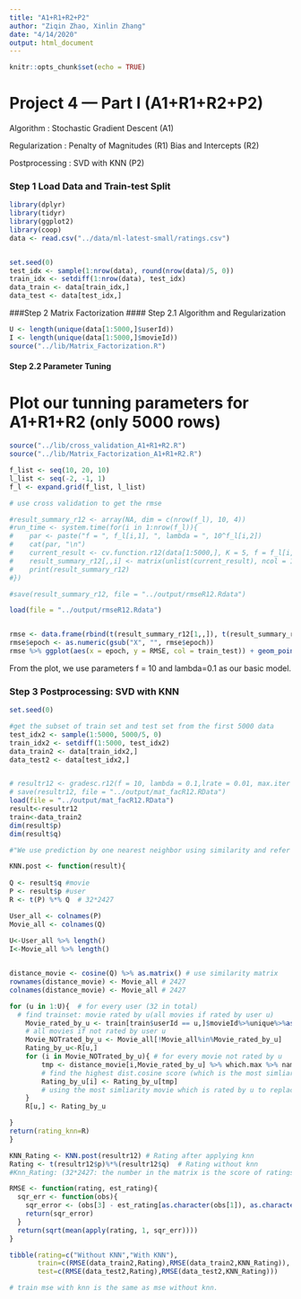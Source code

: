 ```yaml
---
title: "A1+R1+R2+P2"
author: "Ziqin Zhao, Xinlin Zhang"
date: "4/14/2020"
output: html_document
---
```


```r
knitr::opts_chunk$set(echo = TRUE)
```
# Project 4 --- Part I (A1+R1+R2+P2)

Algorithm : Stochastic Gradient Descent (A1)

Regularization : Penalty of Magnitudes (R1) Bias and Intercepts (R2) 

Postprocessing : SVD with KNN (P2)

### Step 1 Load Data and Train-test Split
```r
library(dplyr)
library(tidyr)
library(ggplot2)
library(coop)
data <- read.csv("../data/ml-latest-small/ratings.csv")


set.seed(0)
test_idx <- sample(1:nrow(data), round(nrow(data)/5, 0))
train_idx <- setdiff(1:nrow(data), test_idx)
data_train <- data[train_idx,]
data_test <- data[test_idx,]
```

###Step 2 Matrix Factorization
#### Step 2.1 Algorithm and Regularization
```r
U <- length(unique(data[1:5000,]$userId))
I <- length(unique(data[1:5000,]$movieId))
source("../lib/Matrix_Factorization.R")  
```

#### Step 2.2 Parameter Tuning

# Plot our tunning parameters for A1+R1+R2 (only 5000 rows)
```r
source("../lib/cross_validation_A1+R1+R2.R")  
source("../lib/Matrix_Factorization_A1+R1+R2.R")

f_list <- seq(10, 20, 10)
l_list <- seq(-2, -1, 1)
f_l <- expand.grid(f_list, l_list)

# use cross validation to get the rmse

#result_summary_r12 <- array(NA, dim = c(nrow(f_l), 10, 4)) 
#run_time <- system.time(for(i in 1:nrow(f_l)){
#    par <- paste("f = ", f_l[i,1], ", lambda = ", 10^f_l[i,2])
#    cat(par, "\n")
#    current_result <- cv.function.r12(data[1:5000,], K = 5, f = f_l[i,1], lambda = 10^f_l[i,2])
#    result_summary_r12[,,i] <- matrix(unlist(current_result), ncol = 10, byrow = T) 
#    print(result_summary_r12)
#})

#save(result_summary_r12, file = "../output/rmseR12.Rdata")
```

```r
load(file = "../output/rmseR12.Rdata") 


rmse <- data.frame(rbind(t(result_summary_r12[1,,]), t(result_summary_r12[2,,])), train_test = rep(c("Train", "Test"), each = 4), par = rep(paste("f = ", f_l[,1], ", lambda = ", 10^f_l[,2]), times = 2)) %>% gather("epoch", "RMSE", -train_test, -par)
rmse$epoch <- as.numeric(gsub("X", "", rmse$epoch))
rmse %>% ggplot(aes(x = epoch, y = RMSE, col = train_test)) + geom_point() + facet_grid(~par)
```
From the plot, we use parameters f = 10 and lambda=0.1 as our basic model.

### Step 3 Postprocessing: SVD with KNN

```r
set.seed(0)

#get the subset of train set and test set from the first 5000 data
test_idx2 <- sample(1:5000, 5000/5, 0)
train_idx2 <- setdiff(1:5000, test_idx2)
data_train2 <- data[train_idx2,]
data_test2 <- data[test_idx2,]


# resultr12 <- gradesc.r12(f = 10, lambda = 0.1,lrate = 0.01, max.iter = 100, stopping.deriv = 0.01,data = data2, train = data_train2, test = data_test2)
# save(resultr12, file = "../output/mat_facR12.RData")
load(file = "../output/mat_facR12.RData")
result<-resultr12
train<-data_train2
dim(result$p)
dim(result$q)
```


```r
#"We use prediction by one nearest neighbor using similarity and refer to this method as ”SVD KNN”." ->K=1

KNN.post <- function(result){
    
Q <- result$q #movie
P <- result$p #user
R <- t(P) %*% Q  # 32*2427

User_all <- colnames(P) 
Movie_all <- colnames(Q) 
    
U<-User_all %>% length()
I<-Movie_all %>% length()


distance_movie <- cosine(Q) %>% as.matrix() # use similarity matrix
rownames(distance_movie) <- Movie_all # 2427
colnames(distance_movie) <- Movie_all # 2427

for (u in 1:U){  # for every user (32 in total)                                          # only train dataset(since A/R part only contains train dataset)  
  # find trainset: movie rated by u(all movies if rated by user u)
    Movie_rated_by_u <- train[train$userId == u,]$movieId%>%unique%>%as.character()       
    # all movies if not rated by user u
    Movie_NOTrated_by_u <- Movie_all[!Movie_all%in%Movie_rated_by_u]           # predict rating of u            
    Rating_by_u<-R[u,]                                                                   
    for (i in Movie_NOTrated_by_u){ # for every movie not rated by u                       
        tmp <- distance_movie[i,Movie_rated_by_u] %>% which.max %>% names 
        # find the highest dist.cosine score (which is the most simliarity)
        Rating_by_u[i] <- Rating_by_u[tmp]                            
        # using the most simliarity movie which is rated by u to replace the score of the movie which is not rated by u
    }
    R[u,] <- Rating_by_u 

}
return(rating_knn=R) 
}
```


```r
KNN_Rating <- KNN.post(resultr12) # Rating after applying knn 
Rating <- t(resultr12$p)%*%(resultr12$q)  # Rating without knn 
#Knn_Rating: (32*2427: the number in the matrix is the score of ratings) 
```


```r
RMSE <- function(rating, est_rating){
  sqr_err <- function(obs){
    sqr_error <- (obs[3] - est_rating[as.character(obs[1]), as.character(obs[2])])^2
    return(sqr_error)
  }
  return(sqrt(mean(apply(rating, 1, sqr_err))))  
}

tibble(rating=c("Without KNN","With KNN"),
       train=c(RMSE(data_train2,Rating),RMSE(data_train2,KNN_Rating)),     
       test=c(RMSE(data_test2,Rating),RMSE(data_test2,KNN_Rating)))

# train mse with knn is the same as mse without knn. 

```


